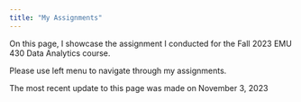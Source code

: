 ```yaml
---
title: "My Assignments"
---
```


On this page, I showcase the assignment I conducted for the  Fall 2023 EMU 430 Data Analytics course.

Please use left menu to navigate through my assignments.

The most recent update to this page was made on November 3, 2023

